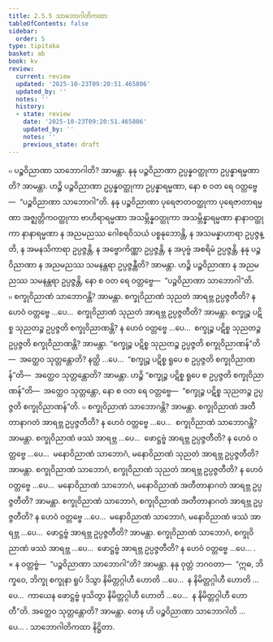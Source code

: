 ```yaml
---
title: 2.5.5 သာဘောဂါတိကထာ
tableOfContents: false
sidebar:
  order: 5
type: tipitaka
basket: ab
book: kv
review:
  current: review
  updated: '2025-10-23T09:20:51.465806'
  updated_by: ''
  notes: ''
  history:
  - state: review
    date: '2025-10-23T09:20:51.465806'
    updated_by: ''
    notes: ''
    previous_state: draft
---
```



<ReviewStatus review={frontmatter.review} showDetails={true} />

<HypothesisAnnotation frontmatter={frontmatter} />

<DynamicBreadcrumb />

<Division number="584" book="kv" e="ch" v="32" p="314">

<Paragraph number="1959" book="kv">
๐ ပဉ္စဝိညာဏာ သာဘောဂါတိ? အာမန္တာ. နနု ပဉ္စဝိညာဏာ ဥပ္ပန္နဝတ္ထုကာ ဥပ္ပန္နာရမ္မဏာတိ? အာမန္တာ. ဟဉ္စိ ပဉ္စဝိညာဏာ ဥပ္ပန္နဝတ္ထုကာ ဥပ္ပန္နာရမ္မဏာ, နော စ ဝတ ရေ ဝတ္တဗ္ဗေ—  “ပဉ္စဝိညာဏာ သာဘောဂါ”တိ. နနု ပဉ္စဝိညာဏာ ပုရေဇာတဝတ္ထုကာ ပုရေဇာတာရမ္မဏာ အဇ္ဈတ္တိကဝတ္ထုကာ ဗာဟိရာရမ္မဏာ အသမ္ဘိန္နဝတ္ထုကာ အသမ္ဘိန္နာရမ္မဏာ နာနာဝတ္ထုကာ နာနာရမ္မဏာ န အညမညဿ ဂေါစရဝိသယံ ပစ္စနုဘောန္တိ, န အသမန္နာဟာရာ ဥပ္ပဇ္ဇန္တိ, န အမနသိကာရာ ဥပ္ပဇ္ဇန္တိ, န အဗ္ဗောကိဏ္ဏာ ဥပ္ပဇ္ဇန္တိ, န အပုဗ္ဗံ အစရိမံ ဥပ္ပဇ္ဇန္တိ, နနု ပဉ္စဝိညာဏာ န အညမညဿ သမနန္တရာ ဥပ္ပဇ္ဇန္တီတိ? အာမန္တာ. ဟဉ္စိ ပဉ္စဝိညာဏာ န အညမညဿ သမနန္တရာ ဥပ္ပဇ္ဇန္တိ, နော စ ဝတ ရေ ဝတ္တဗ္ဗေ—  “ပဉ္စဝိညာဏာ သာဘောဂါ”တိ.
</Paragraph>

</Division>
<Division number="585" book="kv" e="ch" v="32" p="314">

<Paragraph number="1960" book="kv">
๐ စက္ခုဝိညာဏံ သာဘောဂန္တိ? အာမန္တာ. စက္ခုဝိညာဏံ သုညတံ အာရဗ္ဘ ဥပ္ပဇ္ဇတီတိ? န ဟေဝံ ဝတ္တဗ္ဗေ …ပေ…  စက္ခုဝိညာဏံ သုညတံ အာရဗ္ဘ ဥပ္ပဇ္ဇတီတိ? အာမန္တာ. စက္ခုဉ္စ ပဋိစ္စ သုညတဉ္စ ဥပ္ပဇ္ဇတိ စက္ခုဝိညာဏန္တိ? န ဟေဝံ ဝတ္တဗ္ဗေ …ပေ…  စက္ခုဉ္စ ပဋိစ္စ သုညတဉ္စ ဥပ္ပဇ္ဇတိ စက္ခုဝိညာဏန္တိ? အာမန္တာ. “စက္ခုဉ္စ ပဋိစ္စ သုညတဉ္စ ဥပ္ပဇ္ဇတိ စက္ခုဝိညာဏန်”တိ—  အတ္ထေဝ သုတ္တန္တောတိ? နတ္ထိ …ပေ…  “စက္ခုဉ္စ ပဋိစ္စ ရူပေ စ ဥပ္ပဇ္ဇတိ စက္ခုဝိညာဏန်”တိ—  အတ္ထေဝ သုတ္တန္တောတိ? အာမန္တာ. ဟဉ္စိ “စက္ခုဉ္စ ပဋိစ္စ ရူပေ စ ဥပ္ပဇ္ဇတိ စက္ခုဝိညာဏန်”တိ—  အတ္ထေဝ သုတ္တန္တော, နော စ ဝတ ရေ ဝတ္တဗ္ဗေ—  “စက္ခုဉ္စ ပဋိစ္စ သုညတဉ္စ ဥပ္ပဇ္ဇတိ စက္ခုဝိညာဏန်”တိ.
</Paragraph>

<Paragraph number="1961" book="kv">
๐ စက္ခုဝိညာဏံ သာဘောဂန္တိ? အာမန္တာ. စက္ခုဝိညာဏံ အတီတာနာဂတံ အာရဗ္ဘ ဥပ္ပဇ္ဇတီတိ? န ဟေဝံ ဝတ္တဗ္ဗေ …ပေ…  စက္ခုဝိညာဏံ သာဘောဂန္တိ? အာမန္တာ. စက္ခုဝိညာဏံ ဖဿံ အာရဗ္ဘ …ပေ…  ဖောဋ္ဌဗ္ဗံ အာရဗ္ဘ ဥပ္ပဇ္ဇတီတိ? န ဟေဝံ ဝတ္တဗ္ဗေ …ပေ…  မနောဝိညာဏံ သာဘောဂံ, မနောဝိညာဏံ သုညတံ အာရဗ္ဘ ဥပ္ပဇ္ဇတီတိ? အာမန္တာ. စက္ခုဝိညာဏံ သာဘောဂံ, စက္ခုဝိညာဏံ သုညတံ အာရဗ္ဘ ဥပ္ပဇ္ဇတီတိ? န ဟေဝံ ဝတ္တဗ္ဗေ …ပေ…  မနောဝိညာဏံ သာဘောဂံ, မနောဝိညာဏံ အတီတာနာဂတံ အာရဗ္ဘ ဥပ္ပဇ္ဇတီတိ? အာမန္တာ. စက္ခုဝိညာဏံ သာဘောဂံ, စက္ခုဝိညာဏံ အတီတာနာဂတံ အာရဗ္ဘ ဥပ္ပဇ္ဇတီတိ? န ဟေဝံ ဝတ္တဗ္ဗေ …ပေ…  မနောဝိညာဏံ သာဘောဂံ, မနောဝိညာဏံ ဖဿံ အာရဗ္ဘ …ပေ…  ဖောဋ္ဌဗ္ဗံ အာရဗ္ဘ ဥပ္ပဇ္ဇတီတိ? အာမန္တာ. စက္ခုဝိညာဏံ သာဘောဂံ, စက္ခုဝိညာဏံ ဖဿံ အာရဗ္ဘ …ပေ…  ဖောဋ္ဌဗ္ဗံ အာရဗ္ဘ ဥပ္ပဇ္ဇတီတိ? န ဟေဝံ ဝတ္တဗ္ဗေ …ပေ… .
</Paragraph>

</Division>
<Division number="586" book="kv" e="ch" v="32" p="315">

<Paragraph number="1962" book="kv">
× န ဝတ္တဗ္ဗံ—  “ပဉ္စဝိညာဏာ သာဘောဂါ”တိ? အာမန္တာ. နနု ဝုတ္တံ ဘဂဝတာ—  “ဣဓ, ဘိက္ခဝေ, ဘိက္ခု စက္ခုနာ ရူပံ ဒိသွာ နိမိတ္တဂ္ဂါဟီ ဟောတိ …ပေ…  န နိမိတ္တဂ္ဂါဟီ ဟောတိ …ပေ…  ကာယေန ဖောဋ္ဌဗ္ဗံ ဖုသိတွာ နိမိတ္တဂ္ဂါဟီ ဟောတိ …ပေ…  န နိမိတ္တဂ္ဂါဟီ ဟောတီ”တိ. အတ္ထေဝ သုတ္တန္တောတိ? အာမန္တာ. တေန ဟိ ပဉ္စဝိညာဏာ သာဘောဂါတိ …ပေ… .

</Paragraph>
</Division>

<Paragraph number="1963" type="center" book="kv">
သာဘောဂါတိကထာ နိဋ္ဌိတာ.
</Paragraph>